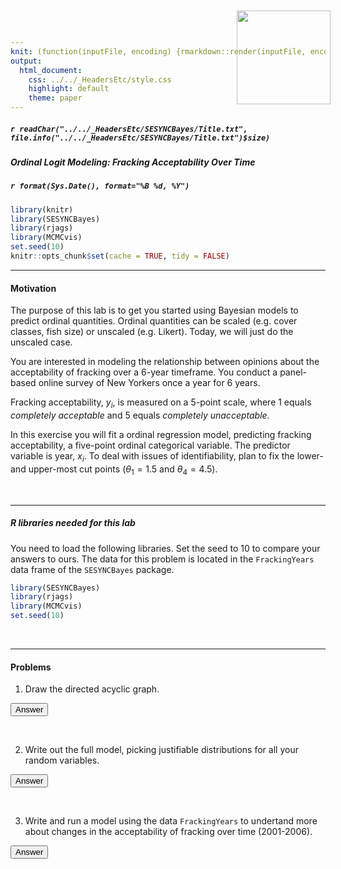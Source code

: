 ```yaml
---
knit: (function(inputFile, encoding) {rmarkdown::render(inputFile, encoding = encoding, output_dir = "../../content/labs")})
output:
  html_document:
    css: ../../_HeadersEtc/style.css
    highlight: default
    theme: paper
---
```


<script src="../../_HeadersEtc/hideOutput.js"></script>

<img src="../../_HeadersEtc/SESYNCBayes/Logo.png" style="position:absolute;top:20px;right:220px;width:150px;height=150px" />

##### `r readChar("../../_HeadersEtc/SESYNCBayes/Title.txt", file.info("../../_HeadersEtc/SESYNCBayes/Title.txt")$size)`

##### Ordinal Logit Modeling: Fracking Acceptability Over Time

##### `r format(Sys.Date(), format="%B %d, %Y")`

```r
library(knitr)
library(SESYNCBayes)
library(rjags)
library(MCMCvis)
set.seed(10)
knitr::opts_chunk$set(cache = TRUE, tidy = FALSE)
```

----

#### **Motivation**

The purpose of this lab is to get you started using Bayesian models to predict ordinal quantities. Ordinal quantities can be scaled (e.g. cover classes, fish size) or unscaled (e.g. Likert).  Today, we will just do the unscaled case. 

You are interested in modeling the relationship between opinions about the acceptability of fracking over a 6-year timeframe. You conduct a panel-based online survey of New Yorkers once a year for 6 years. 

Fracking acceptability, $y_i$, is measured on a 5-point scale, where 1 equals _completely acceptable_ and 5 equals _completely unacceptable_.  

In this exercise you will fit a ordinal regression model, predicting fracking acceptability, a five-point ordinal categorical variable.  The predictor variable is year, $x_i$.  To deal with issues of identifiability, plan to fix the lower- and upper-most cut points ($\theta_1 = 1.5$ and $\theta_4 = 4.5$).

<br>

---

##### **R libraries needed for this lab**

You need to load the following libraries. Set the seed to 10 to compare your answers to ours. The data for this problem is located in the `FrackingYears` data frame of the `SESYNCBayes` package. 

```r
library(SESYNCBayes)
library(rjags)
library(MCMCvis)
set.seed(10)
```

<br>

---

#### **Problems**

1. Draw the directed acyclic graph.

<button class="button" onclick="toggle_visibility('myDIV1');">Answer</button>

<div id="myDIV1", style="display:none">

<center>
<img src="../../_Graphics/DAGOrdinal.png" width="500">
</center>

where $x_i$ is the year the data were collected, $y_i$ is the 5-point fracking acceptability score, $\boldsymbol\theta$ is a vector of the two middle cut points. 
</div>

<br>

2. Write out the full model, picking justifiable distributions for all your random variables.

<button class="button" onclick="toggle_visibility('myDIV2');">Answer</button>

<div id="myDIV2", style="display:none">

\begin{align*}
[\boldsymbol{\theta},\boldsymbol{\beta},\sigma^2|\mathbf{y}]&\propto \prod_{I=1}^n \bigg[y_i\mid \int_{{\theta_{k-1}}}^{\theta_{k}}[z_i \mid g(\boldsymbol\beta,x_i),\sigma^2]dz_i\bigg][\beta_1][\beta_2]\prod_{j=2}^{k-2}[\boldsymbol{\theta}][\sigma]\\
y_i &\sim \bigg[y_i\mid \int_{{\theta_{k-1}}}^{\theta_{k}}[z_i \mid g(\boldsymbol\beta,x_i),\sigma^2]dz_i\bigg]\\
\boldsymbol\beta &\sim \operatorname{normal}(0,0.001)\\
\sigma &\sim \operatorname{uniform}(0, 100)\\
\theta_j &\sim \operatorname{uniform}(0,10)
\end{align*}
</div>

<br>

3.  Write and run a model using the data `FrackingYears` to undertand more about changes in the acceptability of fracking over time (2001-2006). 

<button class="button" onclick="toggle_visibility('myDIV4');">Answer</button>

<div id="myDIV4", style="display:none">
```r
data("FrackingYears")
y <- FrackingYears

# Threshold 1 and nYlevels-1 are fixed; other thresholds are predicted.
# This allows all parameters to be interpretable on the response scale.
nYlevels = max(y[,1])  
thresh = rep(NA,nYlevels-1)
thresh[1] =  1.5  #results are very sensitive to these choices--they must be assumed to be known
thresh[nYlevels-1] = 4.5
# Specify the data in a list, for later shipment to JAGS:
dataList = list(
  y = y[,1],
  x = y[,2],
  nYlevels = nYlevels ,
  thresh = thresh
)

inits= list(
  list( beta=c(1,1), sigma = .5, thresh=c(NA,2,3,NA))
)
```

```r
{
  sink("ordinal_model2.R")
cat("model {

# Priors
beta[1] ~ dnorm(0,.001)
beta[2] ~ dnorm(0,.001)
sigma ~ dunif(0,100)
    
tau <- 1/sigma^2

for (i in 1:length(y)) {
  mu[i] = beta[1] + beta[2]*x[i]
  y[i] ~ dcat( pr[i,1:nYlevels])
  pr[i,1] <- pnorm( thresh[1], mu[i] , tau)
  
  for ( k in 2:(nYlevels-1) ) {
    pr[i,k] <- max(.00001, pnorm( thresh[ k ] , mu[i] , tau) - pnorm( thresh[k-1] , mu[i] , tau )) 
    }
  pr[i,nYlevels] <- 1 - pnorm( thresh[nYlevels-1] , mu[i] , tau )

  }
    
for ( k in 2:(nYlevels-2) ) {  # 1 and nYlevels-1 are fixed, not stochastic
  thresh0[k] ~ dunif(0,10)
  }#assure threholds meet ordering constraint

thresh[2:(nYlevels-2)] = sort(thresh0[2:(nYlevels-2)])

}



    ",fill=TRUE)
sink()
}
```

```r
jm=jags.model("ordinal_model2.R", data=dataList, n.adapt=1000, n.chains = 3)
update(jm, n.iter=15000)
zc=coda.samples(jm, variable.names = c("thresh","sigma", "beta"), n.iter=15000)
```

```r
MCMCsummary(zc, params = c("thresh","sigma", "beta"), n.eff = TRUE, digits = 2)
```
</div>

<br>

